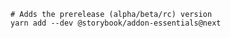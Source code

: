 ```shell
# Adds the prerelease (alpha/beta/rc) version
yarn add --dev @storybook/addon-essentials@next
```
